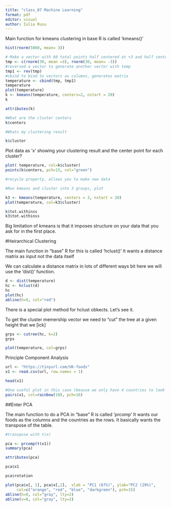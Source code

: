 ```yaml
---
title: "class_07 Machine Learning"
format: pdf
editor: visual
author: Iulia Rusu
---
```


Main function for kmeans clustering in base R is called 'kmeans()'

```r
hist(rnorm(5000, mean= 3))

```
```r
# Make a vector with 60 total points half centered at +3 and half centered at -3
tmp <- c(rnorm(30, mean =3), rnorm(30, mean= -3))
#reversed a vector to generate another vector with temp
tmp1 <- rev(tmp)
#cbind to bind to vectors as columns, generates matrix
temperature <- cbind(tmp, tmp1)
temperature
plot(temperature)
k <- kmeans(temperature, centers=2, nstart = 20)
k

```
```r
attributes(k)
```

```r
#What are the cluster centers
k$centers

```

```r
#Whats my clustering result

k$cluster
```

Plot data as 'x' showing your clustering result and the center point for each cluster?

```r

plot( temperature, col=k$cluster)
points(k$centers, pch=15, col="green")

#recycle property, allows you to make new data 

```
```r
#Run kmeans and cluster into 3 groups, plot

k3 <- kmeans(temperature, centers = 3, nstart = 20)
plot(temperature, col=k3$cluster)


```
```r
k$tot.withinss
k3$tot.withinss
```

Big limitation of kmeans is that it imposes structure on your data that you ask for in the first place.

#Heirarchical Clustering


The main function in "base" R for this is called 'hclust()' It wants a distance matrix as input not the data itself

We can calculate a distance matrix in lots of different ways bit here we will use the 'dist()' function.

```r
d <- dist(temperature)
hc <- hclust(d)
hc
plot(hc)
abline(h=9, col="red")
```
There is a special plot method for hclust obkects. Let's see it.

To get the cluster memership vector we need to "cut" the tree at a given height that we [ick]


```r
grps <- cutree(hc, k=2)
grps

```

```r
plot(temperature, col=grps)
```
Principle Component Analysis

```r
url <- "https://tinyurl.com/UK-foods"
x1 <- read.csv(url, row.names = 1)
```

```r
head(x1)

```
```r
#One useful plot in this case (beause we only have 4 countries to look accross) is a "pairs" plot
pairs(x1, col=rainbow(10), pch=16)
```

##Enter PCA

The main function to do a PCA in "base" R is called 'prcomp'
It wants our foods as the columns and the countries as the rows. It basically wants the transpose of the table.

```r
#transpose with t(x)

pca <- prcomp(t(x1))
summary(pca)
```
```r
attributes(pca)
```
```r
pca$x1
```
```r
pca$rotation
```
```r
plot(pca$x[, 1], pca$x[,2],  xlab = "PC1 (67%)", ylab="PC2 (29%)",
     col=c("orange", "red", "blue", "darkgreen"), pch=15)
abline(h=0, col="gray", lty=2)
abline(v=0, col="gray", lty=2)

```

